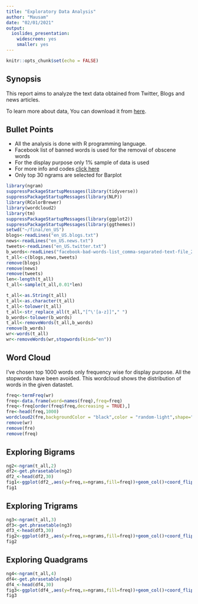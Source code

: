 ```yaml
---
title: "Exploratory Data Analysis"
author: "Mausam"
date: "02/01/2021"
output:
  ioslides_presentation:
    widescreen: yes
    smaller: yes
---
```


```r
knitr::opts_chunk$set(echo = FALSE)
```
## Synopsis
 
This report aims to analyze the text data obtained from Twitter, Blogs and news articles.  

To learn more about data, You can download it from [here](https://d396qusza40orc.cloudfront.net/dsscapstone/dataset/Coursera-SwiftKey.zip).


## Bullet Points    

- All the analysis is done with R programming language.
- Facebook list of banned words is used for the removal of obscene words 
- For the display purpose only 1% sample of data is used
- For more info and codes [click here](https://github.com/mausam3407/Swiftkey-WordPredictor)
- Only top 30 ngrams are selected for Barplot
```r
library(ngram)
suppressPackageStartupMessages(library(tidyverse))
suppressPackageStartupMessages(library(NLP))
library(RColorBrewer)
library(wordcloud2)
library(tm)
suppressPackageStartupMessages(library(ggplot2))
suppressPackageStartupMessages(library(ggthemes))
setwd("~/final/en_US")
blogs<-readLines("en_US.blogs.txt")
news<-readLines("en_US.news.txt")
tweets<-readLines("en_US.twitter.txt")
b_words<-readLines("facebook-bad-words-list_comma-separated-text-file_2018_07_29.txt")
t_all<-c(blogs,news,tweets)
remove(blogs)
remove(news)
remove(tweets)
len<-length(t_all)
t_all<-sample(t_all,0.01*len)
```
```r
t_all<-as.String(t_all)
t_all<-as.character(t_all)
t_all<-tolower(t_all)
t_all<-str_replace_all(t_all,"[^\'[a-z]]"," ")
b_words<-tolower(b_words)
t_all<-removeWords(t_all,b_words)
remove(b_words)
wr<-words(t_all)
wr<-removeWords(wr,stopwords(kind="en"))
```

## Word Cloud

I've chosen top 1000 words only frequency wise for display purpose. All
the stopwords have been avoided. This wordcloud shows the distribution of words
in the given datastet.

```r
freq<-termFreq(wr)
freq<-data.frame(word=names(freq),freq=freq)
freq<-freq[order(freq$freq,decreasing = TRUE),]
fre<-head(freq,1000)
wordcloud2(fre,backgroundColor = "black",color = "random-light",shape="star")
remove(wr)
remove(fre)
remove(freq)
```

## Exploring Bigrams

```r
ng2<-ngram(t_all,2)
df2<-get.phrasetable(ng2)
df2_<-head(df2,30)
fig1<-ggplot(df2_,aes(y=freq,x=ngrams,fill=freq))+geom_col()+coord_flip()+ggtitle("Distribution of Bigrams")+xlab("Bigrams")+ylab("Frequency")
fig1
```

## Exploring Trigrams

```r
ng3<-ngram(t_all,3)
df3<-get.phrasetable(ng3)
df3_<-head(df3,30)
fig2<-ggplot(df3_,aes(y=freq,x=ngrams,fill=freq))+geom_col()+coord_flip()+ggtitle("Distribution of Trigrams")+xlab("Trigrams")+ylab("Frequency")
fig2
```

## Exploring Quadgrams

```r
ng4<-ngram(t_all,4)
df4<-get.phrasetable(ng4)
df4_<-head(df4,30)
fig3<-ggplot(df4_,aes(y=freq,x=ngrams,fill=freq))+geom_col()+coord_flip()+ggtitle("Distribution of Quadgrams")+xlab("Quadgrams")+ylab("Frequency")
fig3
```



